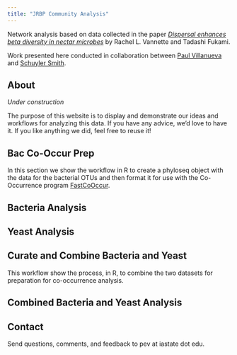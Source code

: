 ```yaml
---
title: "JRBP Community Analysis"
---
```


Network analysis based on data collected in the paper [*Dispersal enhances beta diversity in nectar microbes*][vannette_paper] by Rachel L. Vannette and Tadashi Fukami. 

Work presented here conducted in collaboration between [Paul Villanueva][paul_github] and [Schuyler Smith][schuyler_github].

## About

*Under construction*

The purpose of this website is to display and demonstrate our ideas and workflows for analyzing this data. If you have any advice, we'd love to have it. If you like anything we did, feel free to reuse it!

## Bac Co-Occur Prep

In this section we show the workflow in R to create a phyloseq object with the data for the bacterial OTUs and then format it for use with the Co-Occurrence program [FastCoOccur][fastco].

## Bacteria Analysis

## Yeast Analysis

## Curate and Combine Bacteria and Yeast

This workflow show the process, in R, to combine the two datasets for preparation for co-occurrence analysis.

## Combined Bacteria and Yeast Analysis

## Contact

Send questions, comments, and feedback to pev at iastate dot edu.

[vannette_paper]: https://doi.org/10.1111/ele.12787
[schuyler_github]: https://github.com/sdsmith1390
[paul_github]: https://github.com/pommevilla
[fastco]: https://github.com/germs-lab/FastCoOccur
